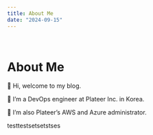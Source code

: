 ```yaml
---
title: About Me
date: "2024-09-15"
---
```


<br />

# About Me

👋 Hi, welcome to my blog.

👀 I’m a DevOps engineer at Plateer Inc. in Korea.

🌱 I’m also Plateer’s AWS and Azure administrator.

testtestsetsetstses
